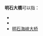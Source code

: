 '''明石大橋'''可以指：
*{{link-ja|明石大橋 (千曲川)}}
*{{link-ja|明石大橋 (明石市)}}
*[[明石海峡大桥|明石海峡大桥]]
{{Disambiguation|cat=四字日本相關消歧義}}